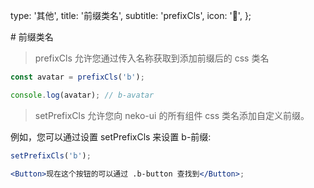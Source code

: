   type: '其他',
  title: '前缀类名',
  subtitle: 'prefixCls',
  icon: '🐣',
};

<Box>
# 前缀类名

> prefixCls 允许您通过传入名称获取到添加前缀后的 css 类名

```javascript
const avatar = prefixCls('b');

console.log(avatar); // b-avatar
```

> setPrefixCls 允许您向 neko-ui 的所有组件 css 类名添加自定义前缀。

例如，您可以通过设置 setPrefixCls 来设置 b-前缀:

```jsx
setPrefixCls('b');

<Button>现在这个按钮的可以通过 .b-button 查找到</Button>;
```

</Box>
